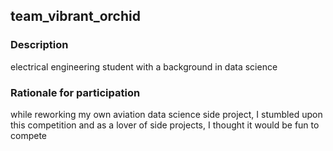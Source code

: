 ## team_vibrant_orchid

### Description
electrical engineering student with a background in data science

### Rationale for participation
while reworking my own aviation data science side project, I stumbled upon this competition and as a lover of side projects, I thought it would be fun to compete

